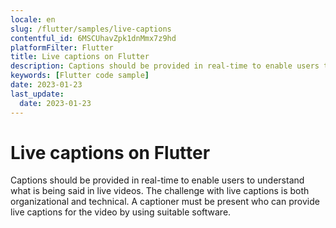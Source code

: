 ```yaml
---
locale: en
slug: /flutter/samples/live-captions
contentful_id: 6MSCUhavZpk1dnMmx7z9hd
platformFilter: Flutter
title: Live captions on Flutter
description: Captions should be provided in real-time to enable users to understand what is being said in live videos.
keywords: [Flutter code sample]
date: 2023-01-23
last_update:
  date: 2023-01-23
---
```


# Live captions on Flutter

Captions should be provided in real-time to enable users to understand what is being said in live videos. The challenge with live captions is both organizational and technical. A captioner must be present who can provide live captions for the video by using suitable software.

<CodeSample id="media-captions-live" locale="en" platform="flutter"/>
